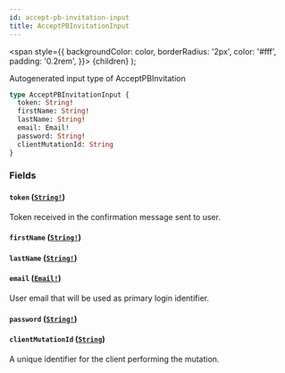 ```yaml
---
id: accept-pb-invitation-input
title: AcceptPBInvitationInput
---
```


<span
style={{
      backgroundColor: color,
      borderRadius: '2px',
      color: '#fff',
      padding: '0.2rem',
    }}>
{children}
</span>
);

Autogenerated input type of AcceptPBInvitation

```graphql
type AcceptPBInvitationInput {
  token: String!
  firstName: String!
  lastName: String!
  email: Email!
  password: String!
  clientMutationId: String
}
```

### Fields

#### `token` ([`String!`](/api/scalars/string))

Token received in the confirmation message sent to user.

#### `firstName` ([`String!`](/api/scalars/string))

#### `lastName` ([`String!`](/api/scalars/string))

#### `email` ([`Email!`](/api/scalars/email))

User email that will be used as primary login identifier.

#### `password` ([`String!`](/api/scalars/string))

#### `clientMutationId` ([`String`](/api/scalars/string))

A unique identifier for the client performing the mutation.
